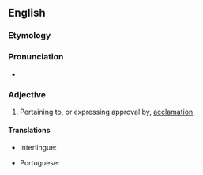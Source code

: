 ==English==

===Etymology===
{{PIE root|en|kelh₁}}
{{suffix|en|acclaim|atory}}

===Pronunciation===
* {{a|US}} {{IPA|/ə.ˈklæm.ə.tɔɹ.i/|lang=en}}

===Adjective===
{{head|en|adjective}}

# Pertaining to, or expressing approval by, [[acclamation]].

====Translations====
{{trans-top|pertaining to, or expressing approval by, acclamation}}
* Interlingue: {{t|ie|aclamatori}}
{{trans-mid}}
* Portuguese: {{t|pt|aclamatório}}
{{trans-bottom}}